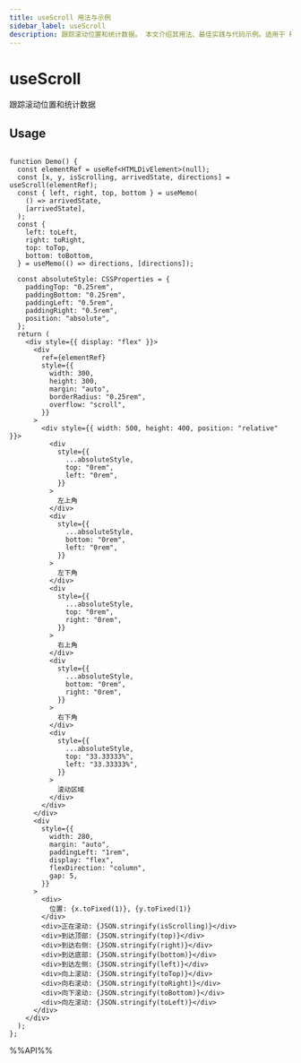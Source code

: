 ```yaml
---
title: useScroll 用法与示例
sidebar_label: useScroll
description: 跟踪滚动位置和统计数据。 本文介绍其用法、最佳实践与代码示例。适用于 React 开发中需要处理副作用的场景。
---
```

# useScroll

跟踪滚动位置和统计数据

## Usage

```tsx live

function Demo() {
  const elementRef = useRef<HTMLDivElement>(null);
  const [x, y, isScrolling, arrivedState, directions] = useScroll(elementRef);
  const { left, right, top, bottom } = useMemo(
    () => arrivedState,
    [arrivedState],
  );
  const {
    left: toLeft,
    right: toRight,
    top: toTop,
    bottom: toBottom,
  } = useMemo(() => directions, [directions]);

  const absoluteStyle: CSSProperties = {
    paddingTop: "0.25rem",
    paddingBottom: "0.25rem",
    paddingLeft: "0.5rem",
    paddingRight: "0.5rem",
    position: "absolute",
  };
  return (
    <div style={{ display: "flex" }}>
      <div
        ref={elementRef}
        style={{
          width: 300,
          height: 300,
          margin: "auto",
          borderRadius: "0.25rem",
          overflow: "scroll",
        }}
      >
        <div style={{ width: 500, height: 400, position: "relative" }}>
          <div
            style={{
              ...absoluteStyle,
              top: "0rem",
              left: "0rem",
            }}
          >
            左上角
          </div>
          <div
            style={{
              ...absoluteStyle,
              bottom: "0rem",
              left: "0rem",
            }}
          >
            左下角
          </div>
          <div
            style={{
              ...absoluteStyle,
              top: "0rem",
              right: "0rem",
            }}
          >
            右上角
          </div>
          <div
            style={{
              ...absoluteStyle,
              bottom: "0rem",
              right: "0rem",
            }}
          >
            右下角
          </div>
          <div
            style={{
              ...absoluteStyle,
              top: "33.33333%",
              left: "33.33333%",
            }}
          >
            滚动区域
          </div>
        </div>
      </div>
      <div
        style={{
          width: 280,
          margin: "auto",
          paddingLeft: "1rem",
          display: "flex",
          flexDirection: "column",
          gap: 5,
        }}
      >
        <div>
          位置: {x.toFixed(1)}, {y.toFixed(1)}
        </div>
        <div>正在滚动: {JSON.stringify(isScrolling)}</div>
        <div>到达顶部: {JSON.stringify(top)}</div>
        <div>到达右侧: {JSON.stringify(right)}</div>
        <div>到达底部: {JSON.stringify(bottom)}</div>
        <div>到达左侧: {JSON.stringify(left)}</div>
        <div>向上滚动: {JSON.stringify(toTop)}</div>
        <div>向右滚动: {JSON.stringify(toRight)}</div>
        <div>向下滚动: {JSON.stringify(toBottom)}</div>
        <div>向左滚动: {JSON.stringify(toLeft)}</div>
      </div>
    </div>
  );
};

```

%%API%%